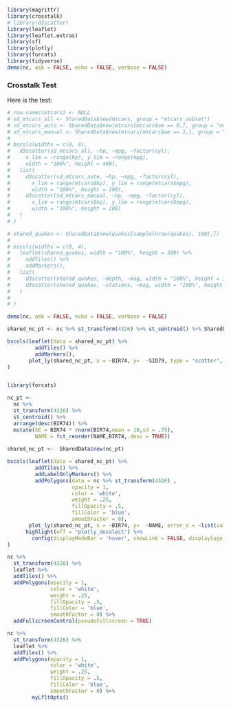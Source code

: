 
```r
library(magrittr)
library(crosstalk)
# library(d3scatter)
library(leaflet)
library(leaflet.extras)
library(sf)
library(plotly)
library(forcats)
library(tidyverse)
demo(nc, ask = FALSE, echo = FALSE, verbose = FALSE)
```

### Crosstalk Test  {-}
Here is the test:

```r
# row.names(mtcars) <- NULL
# sd_mtcars_all <- SharedData$new(mtcars, group = "mtcars_subset")
# sd_mtcars_auto <- SharedData$new(mtcars[mtcars$am == 0,], group = "mtcars_subset")
# sd_mtcars_manual <- SharedData$new(mtcars[mtcars$am == 1,], group = "mtcars_subset")
# 
# bscols(widths = c(8, 4),
#   d3scatter(sd_mtcars_all, ~hp, ~mpg, ~factor(cyl),
#     x_lim = ~range(hp), y_lim = ~range(mpg),
#     width = "100%", height = 400),
#   list(
#     d3scatter(sd_mtcars_auto, ~hp, ~mpg, ~factor(cyl),
#       x_lim = range(mtcars$hp), y_lim = range(mtcars$mpg),
#       width = "100%", height = 200),
#     d3scatter(sd_mtcars_manual, ~hp, ~mpg, ~factor(cyl),
#       x_lim = range(mtcars$hp), y_lim = range(mtcars$mpg),
#       width = "100%", height = 200)
#   )
# )
```



```r


# shared_quakes <- SharedData$new(quakes[sample(nrow(quakes), 100),])
# 
# bscols(widths = c(8, 4),
#   leaflet(shared_quakes, width = "100%", height = 300) %>%
#     addTiles() %>%
#     addMarkers(),
#   list(
#     d3scatter(shared_quakes, ~depth, ~mag, width = "100%", height = 300),
#     d3scatter(shared_quakes, ~stations, ~mag, width = "100%", height = 300)
#   )
#   
# )
```



```r


demo(nc, ask = FALSE, echo = FALSE, verbose = FALSE)

shared_nc_pt <- nc %>% st_transform(4326) %>% st_centroid() %>% SharedData$new()

bscols(leaflet(data = shared_nc_pt) %>%
         addTiles() %>%
         addMarkers(),
       plot_ly(shared_nc_pt, x = ~BIR74, y=  ~SID79, type = 'scatter', mode = 'markers')       
)



```
```r

library(forcats)

nc_pt <- 
  nc %>% 
  st_transform(4326) %>% 
  st_centroid() %>% 
  arrange(desc(BIR74)) %>% 
  mutate(SE = BIR74 * rnorm(BIR74,mean = 10,sd = .75),
         NAME = fct_reorder(NAME,BIR74,.desc = TRUE))  
  
shared_nc_pt <-  SharedData$new(nc_pt)

bscols(leaflet(data = shared_nc_pt) %>%
         addTiles() %>%
         addLabelOnlyMarkers() %>% 
         addPolygons(data = nc %>% st_transform(4326) ,
                     opacity = 1,
                     color = 'white',
                     weight = .25,
                     fillOpacity = .5,
                     fillColor = 'blue',
                     smoothFactor = 0),
       plot_ly(shared_nc_pt, x = ~BIR74, y=  ~NAME, error_x = ~list(value = SE, width = 0, thickness = 4, color = "#D9D9D9"), type = 'scatter', mode = 'markers') %>% 
      highlight(off = "plotly_deselect") %>% 
        config(displayModeBar = 'hover', showLink = FALSE, displaylogo = FALSE)
)

```



```r

nc %>%  
  st_transform(4326) %>% 
  leaflet %>% 
  addTiles() %>% 
  addPolygons(opacity = 1,
              color = 'white',
              weight = .25,
              fillOpacity = .5,
              fillColor = 'blue',
              smoothFactor = 0) %>% 
  addFullscreenControl(pseudoFullscreen = TRUE)
```


```r

nc %>%  
  st_transform(4326) %>% 
  leaflet %>% 
  addTiles() %>% 
  addPolygons(opacity = 1,
              color = 'white',
              weight = .25,
              fillOpacity = .5,
              fillColor = 'blue',
              smoothFactor = 0) %>% 
        myLfltOpts()
```
